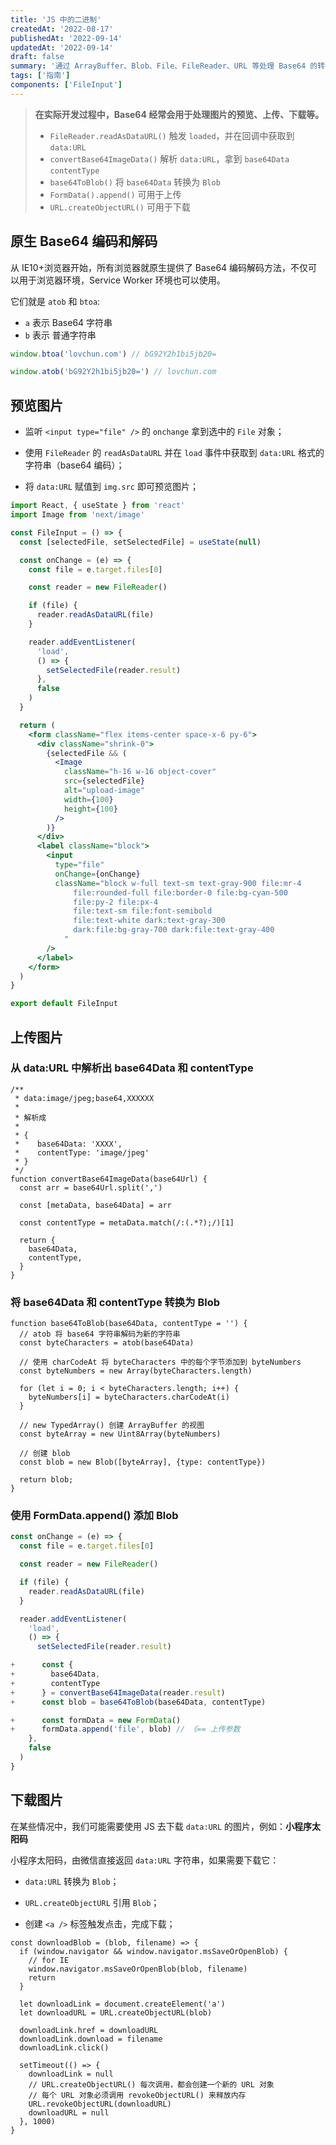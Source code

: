 ```yaml
---
title: 'JS 中的二进制'
createdAt: '2022-08-17'
publishedAt: '2022-09-14'
updatedAt: '2022-09-14'
draft: false
summary: '通过 ArrayBuffer、Blob、File、FileReader、URL 等处理 Base64 的转换，以及图片的预览、上传、下载等'
tags: ['指南']
components: ['FileInput']
---
```


> **在实际开发过程中，Base64 经常会用于处理图片的预览、上传、下载等。**
>
> - `FileReader.readAsDataURL()` 触发 `loaded`，并在回调中获取到 `data:URL`
> - `convertBase64ImageData()` 解析 `data:URL`，拿到 `base64Data` `contentType`
> - `base64ToBlob()` 将 `base64Data` 转换为 `Blob`
> - `FormData().append()` 可用于上传
> - `URL.createObjectURL()` 可用于下载

## 原生 Base64 编码和解码

从 IE10+浏览器开始，所有浏览器就原生提供了 Base64 编码解码方法，不仅可以用于浏览器环境，Service Worker 环境也可以使用。

它们就是 `atob` 和 `btoa`:

- `a` 表示 Base64 字符串
- `b` 表示 普通字符串

```js
window.btoa('lovchun.com') // bG92Y2h1bi5jb20=

window.atob('bG92Y2h1bi5jb20=') // lovchun.com
```

## 预览图片

<FileInput />

- 监听 `<input type="file" />` 的 `onchange` 拿到选中的 `File` 对象；

- 使用 `FileReader` 的 `readAsDataURL` 并在 `load` 事件中获取到 `data:URL` 格式的字符串（base64 编码）；

- 将 `data:URL` 赋值到 `img.src` 即可预览图片；

```js:FileInput.jsx
import React, { useState } from 'react'
import Image from 'next/image'

const FileInput = () => {
  const [selectedFile, setSelectedFile] = useState(null)

  const onChange = (e) => {
    const file = e.target.files[0]

    const reader = new FileReader()

    if (file) {
      reader.readAsDataURL(file)
    }

    reader.addEventListener(
      'load',
      () => {
        setSelectedFile(reader.result)
      },
      false
    )
  }

  return (
    <form className="flex items-center space-x-6 py-6">
      <div className="shrink-0">
        {selectedFile && (
          <Image
            className="h-16 w-16 object-cover"
            src={selectedFile}
            alt="upload-image"
            width={100}
            height={100}
          />
        )}
      </div>
      <label className="block">
        <input
          type="file"
          onChange={onChange}
          className="block w-full text-sm text-gray-900 file:mr-4
              file:rounded-full file:border-0 file:bg-cyan-500
              file:py-2 file:px-4
              file:text-sm file:font-semibold
              file:text-white dark:text-gray-300
              dark:file:bg-gray-700 dark:file:text-gray-400
            "
        />
      </label>
    </form>
  )
}

export default FileInput
```

## 上传图片

### 从 data:URL 中解析出 base64Data 和 contentType

```js:convertBase64ImageData
/**
 * data:image/jpeg;base64,XXXXXX
 *
 * 解析成
 *
 * {
 *    base64Data: 'XXXX',
 *    contentType: 'image/jpeg'
 * }
 */
function convertBase64ImageData(base64Url) {
  const arr = base64Url.split(',')

  const [metaData, base64Data] = arr

  const contentType = metaData.match(/:(.*?);/)[1]

  return {
    base64Data,
    contentType,
  }
}
```

### 将 base64Data 和 contentType 转换为 Blob

```js:base64ToBlob
function base64ToBlob(base64Data, contentType = '') {
  // atob 将 base64 字符串解码为新的字符串
  const byteCharacters = atob(base64Data)

  // 使用 charCodeAt 将 byteCharacters 中的每个字节添加到 byteNumbers
  const byteNumbers = new Array(byteCharacters.length)

  for (let i = 0; i < byteCharacters.length; i++) {
    byteNumbers[i] = byteCharacters.charCodeAt(i)
  }

  // new TypedArray() 创建 ArrayBuffer 的视图
  const byteArray = new Uint8Array(byteNumbers)

  // 创建 blob
  const blob = new Blob([byteArray], {type: contentType})

  return blob;
}
```

### 使用 FormData.append() 添加 Blob

```diff:FileInput.jsx
const onChange = (e) => {
  const file = e.target.files[0]

  const reader = new FileReader()

  if (file) {
    reader.readAsDataURL(file)
  }

  reader.addEventListener(
    'load',
    () => {
      setSelectedFile(reader.result)

+      const {
+        base64Data,
+        contentType
+      } = convertBase64ImageData(reader.result)
+      const blob = base64ToBlob(base64Data, contentType)

+      const formData = new FormData()
+      formData.append('file', blob) // 《== 上传参数
    },
    false
  )
}
```

## 下载图片

在某些情况中，我们可能需要使用 JS 去下载 `data:URL` 的图片，例如：**小程序太阳码**

小程序太阳码，由微信直接返回 `data:URL` 字符串，如果需要下载它：

- `data:URL` 转换为 `Blob`；

- `URL.createObjectURL` 引用 `Blob`；

- 创建 `<a />` 标签触发点击，完成下载；

```js:downloadBlob
const downloadBlob = (blob, filename) => {
  if (window.navigator && window.navigator.msSaveOrOpenBlob) {
    // for IE
    window.navigator.msSaveOrOpenBlob(blob, filename)
    return
  }

  let downloadLink = document.createElement('a')
  let downloadURL = URL.createObjectURL(blob)

  downloadLink.href = downloadURL
  downloadLink.download = filename
  downloadLink.click()

  setTimeout(() => {
    downloadLink = null
    // URL.createObjectURL() 每次调用，都会创建一个新的 URL 对象
    // 每个 URL 对象必须调用 revokeObjectURL() 来释放内存
    URL.revokeObjectURL(downloadURL)
    downloadURL = null
  }, 1000)
}
```
